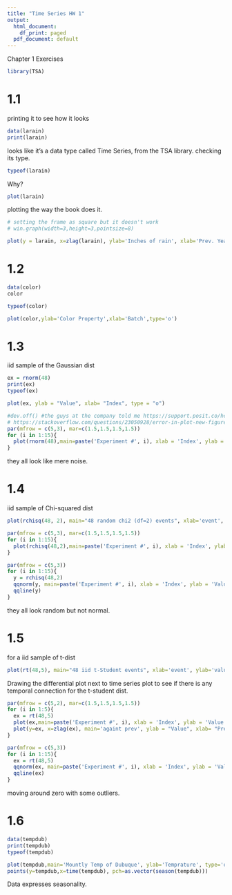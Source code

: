 ```yaml
---
title: "Time Series HW 1"
output:
  html_document:
    df_print: paged
  pdf_document: default
---
```


Chapter 1 Exercises

```r
library(TSA)
```

# 1.1

printing it to see how it looks

```r
data(larain)
print(larain)
```

looks like it's a data type called Time Series, from the TSA library. checking its type.

```r
typeof(larain)
```

Why?

```r
plot(larain)
```

plotting the way the book does it.

```r
# setting the frame as square but it doesn't work
# win.graph(width=3,height=3,pointsize=8)
```

```r
plot(y = larain, x=zlag(larain), ylab='Inches of rain', xlab='Prev. Year Inches of rain')
```

# 1.2

```r
data(color)
color
```

```r
typeof(color)
```

```r
plot(color,ylab='Color Property',xlab='Batch',type='o')
```

# 1.3

iid sample of the Gaussian dist

```r
ex = rnorm(48)
print(ex)
typeof(ex)
```

```r
plot(ex, ylab = "Value", xlab= "Index", type = "o")
```

```r
#dev.off() #the guys at the company told me https://support.posit.co/hc/en-us/articles/200488548-Problem-with-Plots-or-Graphics-Device-in-the-RStudio-IDE
# https://stackoverflow.com/questions/23050928/error-in-plot-new-figure-margins-too-large-scatter-plot
par(mfrow = c(5,3), mar=c(1.5,1.5,1.5,1.5))
for (i in 1:15){
  plot(rnorm(48),main=paste('Experiment #', i), xlab = 'Index', ylab = 'Value', type = 'o')
}
```

they all look like mere noise.

# 1.4

iid sample of Chi-squared dist

```r
plot(rchisq(48, 2), main="48 random chi2 (df=2) events", xlab='event', ylab='value', type='o')
```

```r
par(mfrow = c(5,3), mar=c(1.5,1.5,1.5,1.5))
for (i in 1:15){
  plot(rchisq(48,2),main=paste('Experiment #', i), xlab = 'Index', ylab = 'Value', type = 'o')
}
```

```r
par(mfrow = c(5,3))
for (i in 1:15){
  y = rchisq(48,2)
  qqnorm(y, main=paste('Experiment #', i), xlab = 'Index', ylab = 'Value')
  qqline(y)
}
```

they all look random but not normal.

# 1.5

for a iid sample of t-dist

```r
plot(rt(48,5), main="48 iid t-Student events", xlab='event', ylab='value', type='o')
```

Drawing the differential plot next to time series plot to see if there is any temporal connection for the t-student dist.

```r
par(mfrow = c(5,2), mar=c(1.5,1.5,1.5,1.5))
for (i in 1:5){
  ex = rt(48,5)
  plot(ex,main=paste('Experiment #', i), xlab = 'Index', ylab = 'Value', type = 'o')
  plot(y=ex, x=zlag(ex), main='againt prev', ylab = "Value", xlab= "Previous")
}
```

```r
par(mfrow = c(5,3))
for (i in 1:15){
  ex = rt(48,5)
  qqnorm(ex, main=paste('Experiment #', i), xlab = 'Index', ylab = 'Value')
  qqline(ex)
}
```

moving around zero with some outliers.

# 1.6

```r
data(tempdub)
print(tempdub)
typeof(tempdub)
```

```r
plot(tempdub,main='Mountly Temp of Dubuque', ylab='Temprature', type='o')
points(y=tempdub,x=time(tempdub), pch=as.vector(season(tempdub)))
```

Data expresses seasonality.
